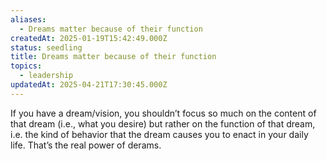 ```yaml
---
aliases:
  - Dreams matter because of their function
createdAt: 2025-01-19T15:42:49.000Z
status: seedling
title: Dreams matter because of their function
topics:
  - leadership
updatedAt: 2025-04-21T17:30:45.000Z
---
```

If you have a dream/vision, you shouldn’t focus so much on the content of that dream (i.e., what you desire) but rather on the function of that dream, i.e. the kind of behavior that the dream causes you to enact in your daily life. That’s the real power of derams.
